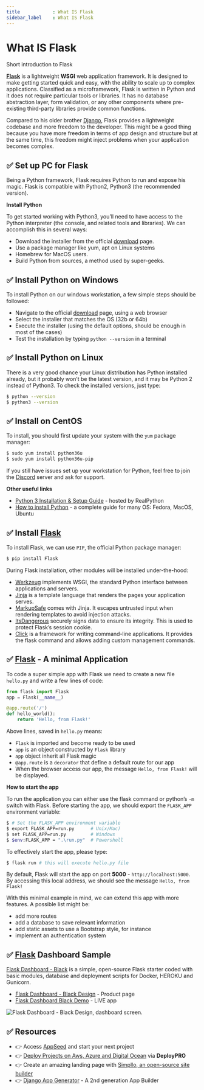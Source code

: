 ```yaml
---
title            : What IS Flask
sidebar_label    : What IS Flask
---
```


# What IS Flask

<SubHeading>Short introduction to Flask</SubHeading>

**[Flask](https://palletsprojects.com/p/flask/)** is a lightweight **WSGI** web application framework. It is designed to make getting started quick and easy, with the ability to scale up to complex applications. 
Classified as a microframework, Flask is written in Python and it does not require particular tools or libraries. It has no database abstraction layer, form validation, or any other components where pre-existing third-party libraries provide common functions.

Compared to his older brother [Django](https://www.djangoproject.com/), Flask provides a lightweight codebase and more freedom to the developer. This might be a good thing because you have more freedom in terms of app design and structure but at the same time, this freedom might inject problems when your application becomes complex.

## ✅ Set up PC for Flask

Being a Python framework, Flask requires Python to run and expose his magic. Flask is compatible with Python2, Python3 (the recommended version).

**Install Python**

To get started working with Python3, you’ll need to have access to the Python interpreter (the console, and related tools and libraries). We can accomplish this in several ways:

- Download the installer from the official [download](https://www.python.org/downloads/) page.
- Use a package manager like yum, apt on Linux systems
- Homebrew for MacOS users.
- Build Python from sources, a method used by super-geeks.

## ✅ Install Python on Windows

To install Python on our windows workstation, a few simple steps should be followed:

- Navigate to the official [download](https://www.python.org/downloads/) page, using a web browser
- Select the installer that matches the OS (32b or 64b)
- Execute the installer (using the default options, should be enough in most of the cases)
- Test the installation by typing `python --version` in a terminal

## ✅ Install Python on Linux

There is a very good chance your Linux distribution has Python installed already, but it probably won’t be the latest version, and it may be Python 2 instead of Python3. To check the installed versions, just type:

```bash
$ python --version
$ python3 --version
```

## ✅ Install on CentOS

To install, you should first update your system with the `yum` package manager:

```bash
$ sudo yum install python36u
$ sudo yum install python36u-pip
```

If you still have issues set up your workstation for Python, feel free to join the [Discord](https://discord.gg/fZC6hup) server and ask for support.

**Other useful links**

- [Python 3 Installation & Setup Guide](https://realpython.com/installing-python/) - hosted by RealPython
- [How to install Python](https://realpython.com/installing-python/) - a complete guide for many OS: Fedora, MacOS, Ubuntu

## ✅ Install [Flask](https://palletsprojects.com/p/flask/)

To install Flask, we can use `PIP`, the official Python package manager:

```bash
$ pip install Flask
```

During Flask installation, other modules will be installed under-the-hood:

- [Werkzeug](https://palletsprojects.com/p/werkzeug/) implements WSGI, the standard Python interface between applications and servers.
- [Jinja](https://palletsprojects.com/p/jinja/) is a template language that renders the pages your application serves.
- [MarkupSafe](https://palletsprojects.com/p/markupsafe/) comes with Jinja. It escapes untrusted input when rendering templates to avoid injection attacks.
- [ItsDangerous](https://palletsprojects.com/p/itsdangerous/) securely signs data to ensure its integrity. This is used to protect Flask’s session cookie.
- [Click](https://palletsprojects.com/p/click/) is a framework for writing command-line applications. It provides the flask command and allows adding custom management commands.

## ✅ [Flask](https://palletsprojects.com/p/flask/) - A minimal Application

To code a super simple app with Flask we need to create a new file `hello.py` and write a few lines of code:

```python
from flask import Flask
app = Flask(__name__)

@app.route('/')
def hello_world():
    return 'Hello, from Flask!'
```

Above lines, saved in `hello.py` means:

- `Flask` is imported and become ready to be used
- `app` is an object constructed by `Flask` library
- `app` object inherit all Flask magic
- `@app.route` is a `decorator` that define a default route for our app
- When the browser access our app, the message `Hello, from Flask!` will be displayed.

**How to start the app**

To run the application you can either use the flask command or python’s `-m` switch with Flask. Before starting the app, we should export the `FLASK_APP` environment variable:

```bash
$ # Set the FLASK_APP environment variable
$ export FLASK_APP=run.py      # Unix/Mac)
$ set FLASK_APP=run.py         # Windows
$ $env:FLASK_APP = ".\run.py"  # Powershell
```

To effectively start the app, please type:

```bash
$ flask run # this will execute hello.py file
```

By default, Flask will start the app on port **5000** - `http://localhost:5000`. By accessing this local address, we should see the message `Hello, from Flask!`

With this minimal example in mind, we can extend this app with more features. A possible list might be:

- add more routes
- add a database to save relevant information
- add static assets to use a Bootstrap style, for instance
- implement an authentication system

## ✅ [Flask](https://palletsprojects.com/p/flask/) Dashboard Sample

[Flask Dashboard - Black](https://appseed.us/admin-dashboards/flask-dashboard-black) is a simple, open-source Flask starter coded with basic modules, database and deployment scripts for Docker, HEROKU and Gunicorn.

- [Flask Dashboard - Black Design](https://appseed.us/admin-dashboards/flask-dashboard-black) - Product page
- [Flask Dashboard Black Demo](https://flask-dashboard-black.appseed.us/) - LIVE app

![Flask Dashboard - Black Design, dashboard screen.](https://raw.githubusercontent.com/app-generator/flask-black-dashboard/master/media/flask-black-dashboard-screen.png)

## ✅ Resources

- 👉 Access [AppSeed](https://appseed.us/) and start your next project
- 👉 [Deploy Projects on Aws, Azure and Digital Ocean](https://www.docs.deploypro.dev/) via **DeployPRO**
- 👉 Create an amazing landing page with [Simpllo, an open-source site builder](https://www.simpllo.com/)
- 👉 [Django App Generator](https://app-generator.dev/django/) - A 2nd generation App Builder

